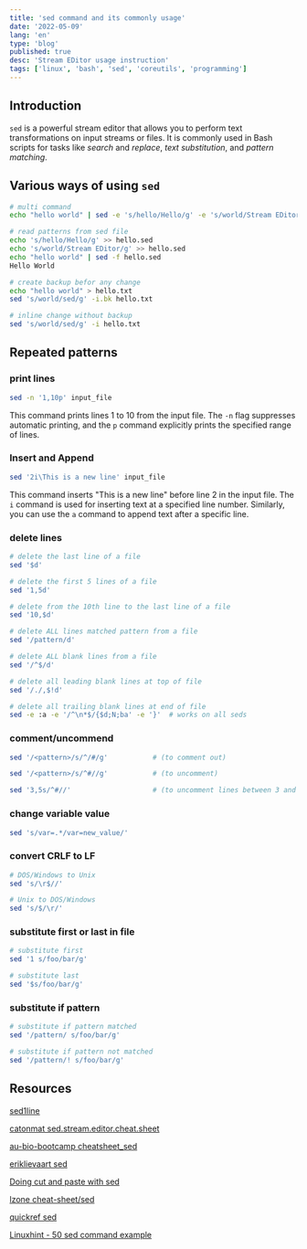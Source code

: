 ```yaml
---
title: 'sed command and its commonly usage'
date: '2022-05-09'
lang: 'en'
type: 'blog'
published: true
desc: 'Stream EDitor usage instruction'
tags: ['linux', 'bash', 'sed', 'coreutils', 'programming']
---
```


## Introduction

`sed` is a powerful stream editor that allows you to perform text transformations
on input streams or files. It is commonly used in Bash scripts for tasks like
*search* and *replace*, *text substitution*, and *pattern matching*.

## Various ways of using `sed`

```bash
# multi command
echo "hello world" | sed -e 's/hello/Hello/g' -e 's/world/Stream EDitor/g'
```

```bash
# read patterns from sed file
echo 's/hello/Hello/g' >> hello.sed
echo 's/world/Stream EDitor/g' >> hello.sed
echo "hello world" | sed -f hello.sed
Hello World
```

```bash
# create backup befor any change
echo "hello world" > hello.txt
sed 's/world/sed/g' -i.bk hello.txt

# inline change without backup
sed 's/world/sed/g' -i hello.txt
```

## Repeated patterns

### print lines

```bash
sed -n '1,10p' input_file
```

This command prints lines 1 to 10 from the input file. The `-n` flag suppresses
automatic printing, and the `p` command explicitly prints the specified range of
lines.

### Insert and Append

```bash
sed '2i\This is a new line' input_file
```

This command inserts "This is a new line" before line 2 in the input file. The
`i` command is used for inserting text at a specified line number.
Similarly, you can use the `a` command to append text after a specific line.

### delete lines

```bash
# delete the last line of a file
sed '$d'

# delete the first 5 lines of a file
sed '1,5d'

# delete from the 10th line to the last line of a file
sed '10,$d'

# delete ALL lines matched pattern from a file
sed '/pattern/d'

# delete ALL blank lines from a file
sed '/^$/d'

# delete all leading blank lines at top of file
sed '/./,$!d'

# delete all trailing blank lines at end of file
sed -e :a -e '/^\n*$/{$d;N;ba' -e '}'  # works on all seds
```

### comment/uncommend

```bash
sed '/<pattern>/s/^/#/g'           # (to comment out)

sed '/<pattern>/s/^#//g'           # (to uncomment)

sed '3,5s/^#//'                    # (to uncomment lines between 3 and 5)
```

### change variable value

```bash
sed 's/var=.*/var=new_value/'
```

### convert CRLF to LF

```bash
# DOS/Windows to Unix
sed 's/\r$//'

# Unix to DOS/Windows
sed 's/$/\r/'
```

### substitute first or last in file

```bash
# substitute first
sed '1 s/foo/bar/g'

# substitute last
sed '$s/foo/bar/g'
```

### substitute if pattern

```bash
# substitute if pattern matched
sed '/pattern/ s/foo/bar/g'

# substitute if pattern not matched
sed '/pattern/! s/foo/bar/g'
```

## Resources

[sed1line](http://sed.sourceforge.net/sed1line.txt)

[catonmat sed.stream.editor.cheat.sheet](https://catonmat.net/ftp/sed.stream.editor.cheat.sheet.txt)

[au-bio-bootcamp cheatsheet_sed](https://au-bio-bootcamp.github.io/cheatsheet_sed.pdf)

[eriklievaart sed](http://eriklievaart.com/cheat/linux/shell/sed.html)

[Doing cut and paste with sed](https://opensource.com/article/21/3/sed-cheat-sheet)

[lzone cheat-sheet/sed](https://lzone.de/cheat-sheet/sed)

[quickref sed](https://quickref.me/sed)

[Linuxhint - 50 sed command example ](https://linuxhint.com/50_sed_command_examples/)
